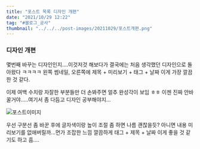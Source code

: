 ```yaml
---
title: "포스트 목록 디자인 개편"
date: "2021/10/29 12:22"
tag: "#블로그_공사"
thumbnail: "../../../post-images/20211029/포스트개편.png"
---
```


### 디자인 개편

몇번째 바꾸는 디자인인지....이것저것 해보다가 결국에는 처음 생각했던 디자인으로 돌아왔다 ㅋㅋㅋㅋ 왼쪽 썸네일, 오른쪽에 제목 + 미리보기 + 태그 + 날짜 이게 가장 깔끔한 것 같다. 

이제 여백 수치랑 자잘한 부분들만 더 손봐주면 얼추 완성각이 보임 ㅎㅎ 이젠 진짜 안바꿀거야.....여기서 좀 다듬고 디자인 공부해야지...

![포스트이미지](../../../post-images/20211029/포스트개편.png)

우선 구분선 좀 바꾼 후에 글자색이랑 높이 조절 좀 하면 나름 괜찮을듯? 아니면 내용 미리보기를 없애버릴까...먼가 조잡한 느낌 깔끔하게 태그 + 제목 + 날짜 이게 좋을 것 같기도 하고 흠....